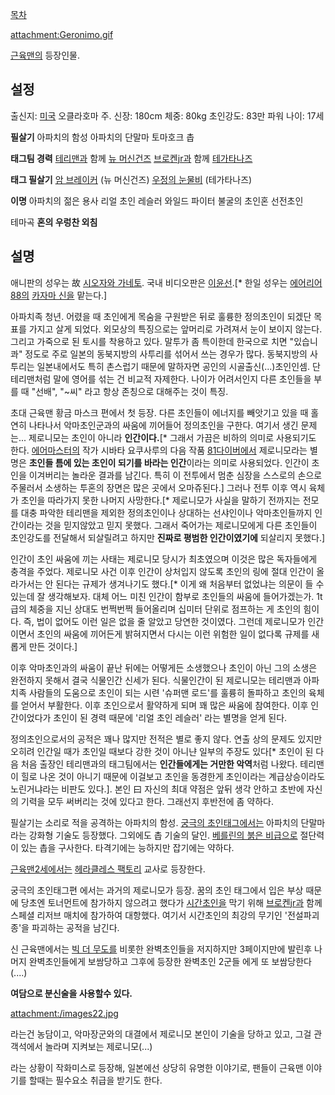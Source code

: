 [[목차]]

attachment:Geronimo.gif

[[근육맨]]의 등장인물.
== 설정 ==
출신지: [[미국]] 오클라호마 주.
신장: 180cm
체중: 80kg
초인강도: 83만 파워
나이: 17세

'''필살기'''
아파치의 함성
아파치의 단말마
토마호크 촙

'''태그팀 경력'''
[[테리맨]]과 함께 [[뉴 머신건즈]]
[[브로켄jr]]과 함께 [[테가타나즈]]

'''태그 필살기'''
[[암 브레이커]] (뉴 머신건즈)
[[우정의 눈물비]] (테가타나즈)

'''이명'''
아파치의 젊은 용사
리얼 초인 레슬러
와일드 파이터
불굴의 초인혼
선전초인

{{{#!html
<object width="480" height="360"><param name="movie" value="//www.youtube.com/v/MI3vTMZ6lCk?version=3&amp;hl=ko_KR&amp;rel=0"></param><param name="allowFullScreen" value="true"></param><param name="allowscriptaccess" value="always"></param><embed src="//www.youtube.com/v/MI3vTMZ6lCk?version=3&amp;hl=ko_KR&amp;rel=0" type="application/x-shockwave-flash" width="480" height="360" allowscriptaccess="always" allowfullscreen="true"></embed></object>
}}}
테마곡 '''혼의 우렁찬 외침'''

== 설명 ==
애니판의 성우는 故 [[시오자와 가네토]]. 국내 비디오판은 [[이윤선]].[* 한일 성우는 [[에어리어88]]의 [[카자마 신]]을 맡는다.]

아파치족 청년. 어렸을 때 초인에게 목숨을 구원받은 뒤로 훌륭한 정의초인이 되겠단 목표를 가지고 살게 되었다. 외모상의 특징으로는 앞머리로 가려져서 눈이 보이지 않는다. 그리고 가죽으로 된 토시를 착용하고 있다.
말투가 좀 특이한데 한국으로 치면 "있습니콰" 정도로 주로 일본의 동북지방의 사투리를 섞어서 쓰는 경우가 많다. 동북지방의 사투리는 일본내에서도 특히 촌스럽기 때문에 말하자면 공인의 시골출신(...)초인인셈. 단 테리맨처럼 말에 영어를 섞는 건 비교적 자제한다. 나이가 어려서인지 다른 초인들을 부를 때 "선배", "~씨" 라고 항상 존칭으로 대해주는 것이 특징.

초대 근육맨 황금 마스크 편에서 첫 등장. 다른 초인들이 에너지를 빼앗기고 있을 때 홀연히 나타나서 악마초인군과의 싸움에 끼어들어 정의초인을 구한다. 여기서 생긴 문제는... 제로니모는 초인이 아니라 '''인간이다.'''[* 그래서 가끔은 비하의 의미로 사용되기도 한다. [[에어마스터]]의 작가 시바타 요쿠사루의 다음 작품 [[81다이버]]에서 제로니모라는 별명은 '''초인들 틈에 있는 초인이 되기를 바라는 인간'''이라는 의미로 사용되었다. 인간이 초인을 이겨버리는 놀라운 결과를 남긴다. 특히 이 전투에서 멈춘 심장을 스스로의 손으로 주물러서 소생하는 투혼의 장면은 많은 곳에서 오마쥬된다.] 그러나 전투 이후 역시 육체가 초인을 따라가지 못한 나머지 사망한다.[* 제로니모가 사실을 말하기 전까지는 전모를 대충 파악한 테리맨을 제외한 정의초인이나 상대하는 선샤인이나 악마초인들까지 인간이라는 것을 믿지않았고 믿지 못했다. 그래서 죽어가는 제로니모에게 다른 초인들이 초인강도를 전달해서 되살릴려고 하지만 '''진짜로 평범한 인간이였기에''' 되살리지 못했다.]

인간이 초인 싸움에 끼는 사태는 제로니모 당시가 최초였으며 이것은 많은 독자들에게 충격을 주었다. 제로니모 사건 이후 인간이 상처입지 않도록 초인의 링에 절대 인간이 올라가서는 안 된다는 규제가 생겨나기도 했다.[* 이게 왜 처음부터 없었냐는 의문이 들 수 있는데 잘 생각해보자. 대체 어느 미친 인간이 함부로 초인들의 싸움에 들어가겠는가. 1t급의 체중을 지닌 상대도 번쩍번쩍 들어올리며 십미터 단위로 점프하는 게 초인의 힘이다. 즉, 법이 없어도 이런 일은 없을 줄 알았고 당연한 것이였다. 그런데 제로니모가 인간이면서 초인의 싸움에 끼어든게 밝혀지면서 다시는 이런 위험한 일이 없다록 규제를 새롭게 만든 것이다.]

이후 악마초인과의 싸움이 끝난 뒤에는 어떻게든 소생했으나 초인이 아닌 그의 소생은 완전하지 못해서 결국 식물인간 신세가 된다. 식물인간이 된 제로니모는 테리맨과 아파치족 사람들의 도움으로 초인이 되는 시련 '슈퍼맨 로드'를 훌륭히 돌파하고 초인의 육체를 얻어서 부활한다. 이후 초인으로서 활약하게 되며 꽤 많은 싸움에 참여한다. 이후 인간이었다가 초인이 된 경력 때문에 '리얼 초인 레슬러' 라는 별명을 얻게 된다.

정의초인으로서의 공적은 꽤나 많지만 전적은 별로 좋지 않다. 연출 상의 문제도 있지만 오히려 인간일 때가 초인일 때보다 강한 것이 아니냔 일부의 주장도 있다[* 초인이 된 다음 처음 출장인 테리맨과의 태그팀에서는 '''인간들에게는 거만한 악역'''처럼 나왔다. 테리맨이 힐로 나온 것이 아니기 때문에 이걸보고 초인을 동경한게 초인이라는 계급상승이라도 노린거냐라는 비판도 있다.]. 본인 曰 자신의 최대 약점은 앞뒤 생각 안하고 초반에 자신의 기력을 모두 써버리는 것에 있다고 한다. 그래선지 후반전에 좀 약하다. 

필살기는 소리로 적을 공격하는 아파치의 함성. [[궁극의 초인태그]]에서는 아파치의 단말마라는 강화형 기술도 등장했다. 그외에도 촙 기술의 달인. [[베를린의 붉은 비]]급으로 절단력이 있는 촙을 구사한다. 타격기에는 능하지만 잡기에는 약하다.

[[근육맨2세]]에서는 [[헤라클레스 팩토리]] 교사로 등장한다.

궁극의 초인태그편 에서는 과거의 제로니모가 등장. 꿈의 초인 태그에서 입은 부상 때문에 당초엔 토너먼트에 참가하지 않으려고 했다가 [[시간초인]]을 막기 위해 [[브로켄jr]]과 함께 스페셜 리저브 매치에 참가하여 대항했다. 여기서 시간초인의 최강의 무기인 '전설파괴종'을 파괴하는 공적을 남긴다.

신 근육맨에서는 [[빅 더 무도]]를 비롯한 완벽초인들을 저지하지만 3페이지만에 발린후 나머지 완벽초인들에게 보쌈당하고 그후에 등장한 완벽초인 2군들 에게 또 보쌈당한다(....)



'''여담으로 분신술을 사용할수 있다.'''

attachment:/images22.jpg

라는건 농담이고, 악마장군와의 대결에서 제로니모 본인이 기술을 당하고 있고, 그걸 관객석에서 놀라며 지켜보는 제로니모(...)

라는 상황이 작화미스로 등장해, 일본에선 상당히 유명한 이야기로, 팬들이 근육맨 이야기를 할때는 필수요소 취급을 받기도 한다.
